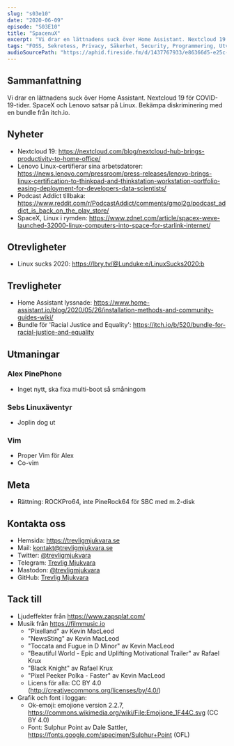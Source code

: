 ```yaml
---
slug: "s03e10"
date: "2020-06-09"
episode: "S03E10"
title: "SpacenuX"
excerpt: "Vi drar en lättnadens suck över Home Assistant. Nextcloud 19 för COVID-19-tider. SpaceX och Lenovo satsar på Linux. Bekämpa diskriminering med en bundle från itch.io." 
tags: "FOSS, Sekretess, Privacy, Säkerhet, Security, Programmering, Utveckling, RaspberryPi, PinePhone, Technology, Linux, Open Source, git, vim, Raspberry Pi, ROCKPro64, SpaceX, PodcastAddict, Lenovo, Thinkpad, Thinkstation, Nextcloud, Bryan Lunduke"
audioSourcePath: "https://aphid.fireside.fm/d/1437767933/e86366d5-e25c-4aab-9a13-33b7144ac160/e2c74555-61b5-4347-b18a-6faafbb15a2d.mp3"
---
```


## Sammanfattning
Vi drar en lättnadens suck över Home Assistant. Nextcloud 19 för COVID-19-tider. SpaceX och Lenovo satsar på Linux. Bekämpa diskriminering med en bundle från itch.io.

## Nyheter
- Nextcloud 19: https://nextcloud.com/blog/nextcloud-hub-brings-productivity-to-home-office/
- Lenovo Linux-certifierar sina arbetsdatorer: https://news.lenovo.com/pressroom/press-releases/lenovo-brings-linux-certification-to-thinkpad-and-thinkstation-workstation-portfolio-easing-deployment-for-developers-data-scientists/
- Podcast Addict tillbaka: https://www.reddit.com/r/PodcastAddict/comments/gmol2g/podcast_addict_is_back_on_the_play_store/
- SpaceX, Linux i rymden: https://www.zdnet.com/article/spacex-weve-launched-32000-linux-computers-into-space-for-starlink-internet/

## Otrevligheter
- Linux sucks 2020: https://lbry.tv/@Lunduke:e/LinuxSucks2020:b 

## Trevligheter
- Home Assistant lyssnade: https://www.home-assistant.io/blog/2020/05/26/installation-methods-and-community-guides-wiki/
- Bundle för 'Racial Justice and Equality': https://itch.io/b/520/bundle-for-racial-justice-and-equality

## Utmaningar
### Alex PinePhone
- Inget nytt, ska fixa multi-boot så småningom

### Sebs Linuxäventyr
- Joplin dog ut

### Vim
- Proper Vim för Alex
- Co-vim

## Meta
- Rättning: ROCKPro64, inte PineRock64 för SBC med m.2-disk

## Kontakta oss

- Hemsida: https://trevligmjukvara.se
- Mail: kontakt@trevligmjukvara.se
- Twitter: [@trevligmjukvara](https://twitter.com/trevligmjukvara)
- Telegram: [Trevlig Mjukvara](https://t.me/trevligmjukvara)
- Mastodon: [@trevligmjukvara](https://fikaverse.club/@trevligmjukvara)
- GitHub: [Trevlig Mjukvara](https://github.com/trevligmjukvara)

## Tack till

- Ljudeffekter från https://www.zapsplat.com/
- Musik från https://filmmusic.io
  - "Pixelland" av Kevin MacLeod
  - "NewsSting" av Kevin MacLeod
  - "Toccata and Fugue in D Minor" av Kevin MacLeod
  - "Beautiful World - Epic and Uplifting Motivational Trailer" av Rafael Krux
  - "Black Knight" av Rafael Krux
  - "Pixel Peeker Polka - Faster" av Kevin MacLeod
  - Licens för alla: CC BY 4.0 (http://creativecommons.org/licenses/by/4.0/)
- Grafik och font i loggan:
  - Ok-emoji: emojione version 2.2.7, https://commons.wikimedia.org/wiki/File:Emojione_1F44C.svg (CC BY 4.0)
  - Font: Sulphur Point av Dale Sattler, https://fonts.google.com/specimen/Sulphur+Point (OFL)
